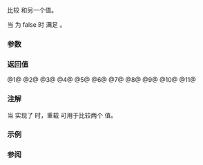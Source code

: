 {{cpp/iterator/basic_const_iterator/title|1=operator==,&lt;,&lt;=,&gt;,&gt;=,&lt;=&gt;}}
{{cpp/iterator/basic_const_iterator/navbar}}
{{dcl begin}}
{{dcl h|相等性比较}}
{{dcla|num=1|since=c++23|1=
template&lt; std::sentinel_for&lt;Iter&gt; S &gt;
constexpr bool operator==( const S&amp; s ) const;
}}
{{dcl h|两个 {{tt|basic_const_iterator}} 之间的关系比较}}
{{dcl|num=2|since=c++23|1=
constexpr bool operator&lt;( const basic_const_iterator&amp; y ) const
    requires std::random_access_iterator&lt;Iter&gt;;
}}
{{dcl|num=3|since=c++23|1=
constexpr bool operator&gt;( const basic_const_iterator&amp; y ) const
    requires std::random_access_iterator&lt;Iter&gt;;
}}
{{dcl|num=4|since=c++23|1=
constexpr bool operator&lt;=( const basic_const_iterator&amp; y ) const
    requires std::random_access_iterator&lt;Iter&gt;;
}}
{{dcl|num=5|since=c++23|1=
constexpr bool operator&gt;=( const basic_const_iterator&amp; y ) const
    requires std::random_access_iterator&lt;Iter&gt;;
}}
{{dcl|num=6|since=c++23|1=
constexpr auto operator&lt;=&gt;( const basic_const_iterator&amp; y ) const
    requires std::random_access_iterator&lt;Iter&gt; &amp;&amp; std::three_way_comparable&lt;Iter&gt;;
}}
{{dcl h|{{tt|basic_const_iterator}} 和另一类型之间的关系比较}}
{{dcl|num=7|since=c++23|1=
template&lt; /*different-from*/&lt;basic_const_iterator&gt; I &gt;
constexpr bool operator&lt;( const I&amp; y ) const
    requires std::random_access_iterator&lt;Iter&gt; &amp;&amp; std::totally_ordered_with&lt;Iter, I&gt;;
}}
{{dcl|num=8|since=c++23|1=
template&lt; /*different-from*/&lt;basic_const_iterator&gt; I &gt;
constexpr bool operator&gt;( const I&amp; y ) const
    requires std::random_access_iterator&lt;Iter&gt; &amp;&amp; std::totally_ordered_with&lt;Iter, I&gt;;
}}
{{dcl|num=9|since=c++23|1=
template&lt; /*different-from*/&lt;basic_const_iterator&gt; I &gt;
constexpr bool operator&lt;=( const I&amp; y ) const
    requires std::random_access_iterator&lt;Iter&gt; &amp;&amp; std::totally_ordered_with&lt;Iter, I&gt;;
}}
{{dcl|num=10|since=c++23|1=
template&lt; /*different-from*/&lt;basic_const_iterator&gt; I &gt;
constexpr bool operator&gt;=( const I&amp; y ) const
    requires std::random_access_iterator&lt;Iter&gt; &amp;&amp; std::totally_ordered_with&lt;Iter, I&gt;;
}}
{{dcl|num=11|since=c++23|1=
template&lt; /*different-from*/&lt;basic_const_iterator&gt; I &gt;
constexpr auto operator&lt;=&gt;( const I&amp; y ) const
    requires std::random_access_iterator&lt;Iter&gt; &amp;&amp;
        std::totally_ordered_with&lt;Iter, I&gt; &amp;&amp;
        std::three_way_comparable_with&lt;Iter, I&gt;;
}}
{{dcl end}}

比较 {{tt|basic_const_iterator}} 和另一个值。

{{cpp/note synthesized eq}}

当 {{c|std::same_as&lt;I, basic_const_iterator&lt;Iter&gt;&gt;}} 为 false 时 {{c|I}} 满足 {{c|/*different-from*/&lt;basic_const_iterator&gt;}}。

===参数===
{{par begin}}
{{par|s|{{tt|Iter}} 的哨位}}
{{par|y|要与之比较的值}}
{{par end}}

===返回值===
@1@ {{c|1=base() == s}}
@2@ {{c|1=base() &lt; y.base()}}
@3@ {{c|1=base() &gt; y.base()}}
@4@ {{c|1=base() &lt;= y.base()}}
@5@ {{c|1=base() &gt;= y.base()}}
@6@ {{c|1=base() &lt;=&gt; y.base()}}
@7@ {{c|1=base() &lt; y}}
@8@ {{c|1=base() &gt; y}}
@9@ {{c|1=base() &lt;= y}}
@10@ {{c|1=base() &gt;= y}}
@11@ {{c|1=base() &lt;=&gt; y}}

===注解===
当 {{tt|Iter}} 实现了 {{c|sentinel_for&lt;Iter&gt;}} 时，重载 {{vl|1}} 可用于比较两个 {{tt|basic_const_iterator&lt;Iter&gt;}} 值。

===示例===
{{example
|code=
|output=
}}

===参阅===
{{dsc begin}}
{{dsc todo}}
{{dsc end}}